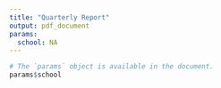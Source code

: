 ```yaml
---
title: "Quarterly Report"
output: pdf_document
params:
  school: NA
---
```


```r
# The `params` object is available in the document.
params$school
```
